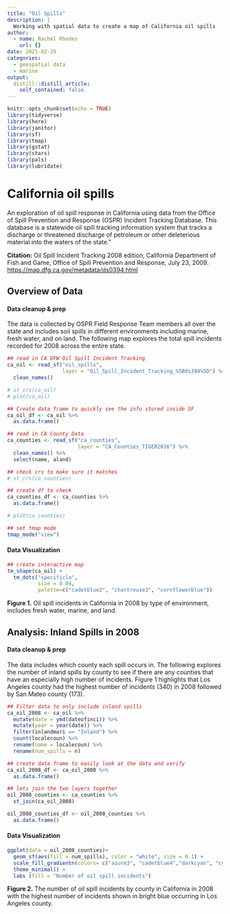 ```yaml
---
title: "Oil Spills"
description: |
  Working with spatial data to create a map of California oil spills
author:
  - name: Rachel Rhodes
    url: {}
date: 2021-02-20
categories:
  - geospatial data
  - marine
output:
  distill::distill_article:
    self_contained: false
---
```


```r
knitr::opts_chunk$set(echo = TRUE)
library(tidyverse)
library(here)
library(janitor)
library(sf)
library(tmap)
library(gstat)
library(stars)
library(pals)
library(lubridate)
```

# California oil spills {.tabset}
An exploration of oil spill response in California using data from the Office of Spill Prevention and Response (OSPR) Incident Tracking Database. This database is a statewide oil spill tracking information system that tracks a discharge or threatened discharge of petroleum or other deleterious material into the waters of the state."

**Citation:** Oil Spill Incident Tracking 2008 edition, California Department of Fish and Game, Office of Spill Prevention and Response, July 23, 2009. [https://map.dfg.ca.gov/metadata/ds0394.html](https://map.dfg.ca.gov/metadata/ds0394.html)  

## Overview of Data

#### Data cleanup & prep

The data is collected by OSPR Field Response Team members all over the state and includes soil spills in different environments including marine, fresh water, and on land. The following map explores the total spill incidents recorded for 2008 across the entire state. 


```r
## read in CA DFW Oil Spill Incident Tracking
ca_oil <- read_sf("oil_spills",
                  layer = "Oil_Spill_Incident_Tracking_%5Bds394%5D") %>% 
  clean_names()

# st_crs(ca_oil)
# plot(ca_oil)

## Create data frame to quickly see the info stored inside SF 
ca_oil_df <- ca_oil %>% 
  as.data.frame()

## read in CA County Data
ca_counties <- read_sf("ca_counties", 
                       layer = "CA_Counties_TIGER2016") %>% 
  clean_names() %>% 
  select(name, aland)

## check crs to make sure it matches
# st_crs(ca_counties)

## create df to check
ca_counties_df <- ca_counties %>% 
  as.data.frame()

# plot(ca_counties)

## set tmap mode
tmap_mode("view")
```

#### Data Visualization
```r
## create interactive map
tm_shape(ca_oil) +
  tm_dots("specificlo", 
          size = 0.04,
          palette=c("cadetblue2", "chartreuse3", "cornflowerblue"))
```



**Figure 1.** Oil spill incidents in California in 2008 by type of environment, includes fresh water, marine, and land.


## Analysis: Inland Spills in 2008

#### Data cleanup & prep

The data includes which county each spill occurs in. The following explores the number of inland spills by county to see if there are any counties that have an especially high number of incidents. Figure 1 highlights that Los Angeles county had the highest number of incidents (340) in 2008 followed by San Mateo county (173).


```r
## Filter data to only include inland spills
ca_oil_2008 <- ca_oil %>% 
  mutate(date = ymd(dateofinci)) %>% 
  mutate(year = year(date)) %>% 
  filter(inlandmari == "Inland") %>% 
  count(localecoun) %>% 
  rename(name = localecoun) %>% 
  rename(num_spills = n)

## create data frame to easily look at the data and verify
ca_oil_2008_df <- ca_oil_2008 %>% 
  as.data.frame()

## lets join the two layers together
oil_2008_counties <- ca_counties %>% 
  st_join(ca_oil_2008)

oil_2008_counties_df <- oil_2008_counties %>% 
  as.data.frame()
```

#### Data Visualization
```r
ggplot(data = oil_2008_counties)+
  geom_sf(aes(fill = num_spills), color = "white", size = 0.1) +
  scale_fill_gradientn(colors= c("azure3", "cadetblue4","darkcyan", "cyan3"), na.value = "lavenderblush2") +
  theme_minimal() +
  labs (fill = "Number of oil spill incidents")
```


**Figure 2.** The number of oil spill incidents by county in California in 2008 with the highest number of incidents shown in bright blue occurring in Los Angeles county. 